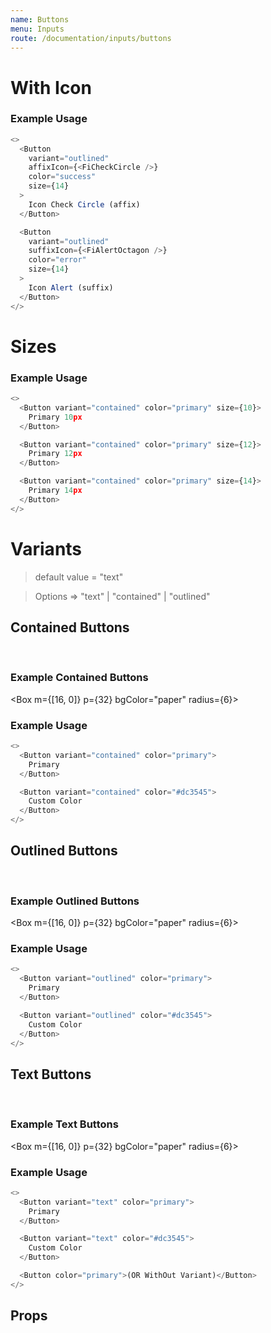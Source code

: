 ```yaml
---
name: Buttons
menu: Inputs
route: /documentation/inputs/buttons
---
```



# With Icon

### Example Usage

```js live=true
<>
  <Button
    variant="outlined"
    affixIcon={<FiCheckCircle />}
    color="success"
    size={14}
  >
    Icon Check Circle (affix)
  </Button>

  <Button
    variant="outlined"
    suffixIcon={<FiAlertOctagon />}
    color="error"
    size={14}
  >
    Icon Alert (suffix)
  </Button>
</>
```

# Sizes

### Example Usage

```js live=true
<>
  <Button variant="contained" color="primary" size={10}>
    Primary 10px
  </Button>

  <Button variant="contained" color="primary" size={12}>
    Primary 12px
  </Button>

  <Button variant="contained" color="primary" size={14}>
    Primary 14px
  </Button>
</>
```

# Variants

> default value = "text"

> Options => "text" | "contained" | "outlined"

## Contained Buttons

<br />

### Example Contained Buttons

<Box m={[16, 0]} p={32} bgColor="paper" radius={6}>
  <GenerateButton variant="contained" />
</Box>

### Example Usage

```js live=true
<>
  <Button variant="contained" color="primary">
    Primary
  </Button>

  <Button variant="contained" color="#dc3545">
    Custom Color
  </Button>
</>
```

## Outlined Buttons

<br />

### Example Outlined Buttons

<Box m={[16, 0]} p={32} bgColor="paper" radius={6}>
  <GenerateButton variant="outlined" />
</Box>

### Example Usage

```js live=true
<>
  <Button variant="outlined" color="primary">
    Primary
  </Button>

  <Button variant="outlined" color="#dc3545">
    Custom Color
  </Button>
</>
```

## Text Buttons

<br />

### Example Text Buttons

<Box m={[16, 0]} p={32} bgColor="paper" radius={6}>
  <GenerateButton variant="text" />
</Box>

### Example Usage

```js live=true
<>
  <Button variant="text" color="primary">
    Primary
  </Button>

  <Button variant="text" color="#dc3545">
    Custom Color
  </Button>

  <Button color="primary">(OR WithOut Variant)</Button>
</>
```

## Props

<Props of={Button} />
